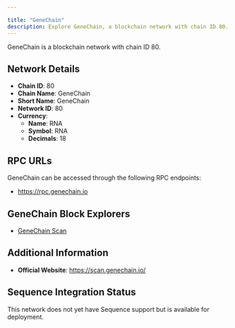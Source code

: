 ```yaml
---

title: "GeneChain"
description: Explore GeneChain, a blockchain network with chain ID 80. Learn about its native currency, RNA, and how to interact with the network.
---
```




GeneChain is a blockchain network with chain ID 80.

## Network Details

- **Chain ID**: 80
- **Chain Name**: GeneChain
- **Short Name**: GeneChain
- **Network ID**: 80
- **Currency**: 
  - **Name**: RNA
  - **Symbol**: RNA
  - **Decimals**: 18

## RPC URLs

GeneChain can be accessed through the following RPC endpoints:

- https://rpc.genechain.io

## GeneChain Block Explorers

- [GeneChain Scan](https://scan.genechain.io)

## Additional Information

- **Official Website**: https://scan.genechain.io/

## Sequence Integration Status

This network does not yet have Sequence support but is available for deployment.
